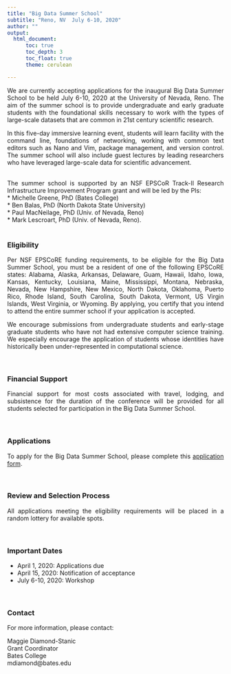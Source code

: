 ---
title: "Big Data Summer School"
subtitle: "Reno, NV  July 6-10, 2020"
author: ""
output: 
  html_document:
      toc: true
      toc_depth: 3
      toc_float: true
      theme: cerulean

---

<div style="text-align: justify">
We are currently accepting applications for the inaugural Big Data Summer School to be held  July 6-10, 2020 at the University of Nevada, Reno. The aim of the summer school is to provide undergraduate and early graduate students with the foundational skills necessary to work with the types of large-scale datasets that are common in 21st century scientific research. 

In this five-day immersive learning event, students will learn facility with the command line, foundations of networking, working with common text editors such as Nano and Vim, package management, and version control. The summer school will also include guest lectures by leading researchers who have leveraged large-scale data for scientific advancement.  
\

The summer school is supported by an NSF EPSCoR Track-II Research Infrastructure Improvement Program grant and will be led by the PIs:   
* Michelle Greene, PhD (Bates College)  
* Ben Balas, PhD (North Dakota State University)  
* Paul MacNeilage, PhD (Univ. of Nevada, Reno)  
* Mark Lescroart, PhD (Univ. of Nevada, Reno). 
\
\

### Eligibility  
Per NSF EPSCoRE funding requirements, to be eligible for the Big Data Summer School, you must be a resident of one of the following EPSCoRE states: Alabama, Alaska, Arkansas, Delaware, Guam, Hawaii, Idaho, Iowa, Kansas, Kentucky, Louisiana, Maine, Mississippi, Montana, Nebraska, Nevada, New Hampshire, New Mexico, North Dakota, Oklahoma, Puerto Rico, Rhode Island, South Carolina, South Dakota, Vermont, US Virgin Islands, West Virginia, or Wyoming. By applying, you certify that you intend to attend the entire summer school if your application is accepted.

We encourage submissions from undergraduate students and early-stage graduate students who have not had extensive computer science training. We especially encourage the application of students whose identities have historically been under-represented in computational science.  
\
\

### Financial Support  
Financial support for most costs associated with travel, lodging, and subsistence for the duration of the conference will be provided for all students selected for participation in the Big Data Summer School.  
\
\

### Applications  
To apply for the Big Data Summer School, please complete this [application form](https://docs.google.com/forms/d/e/1FAIpQLSdBWa9--esGaGVGH20jkqpWrzqiYLBGxz44TLAEvhZLLmHYSw/viewform?usp=sf_link).  
\
\

### Review and Selection Process  
All applications meeting the eligibility requirements will be placed in a random lottery for available spots.  
\
\

### Important Dates  
* April 1, 2020: Applications due  
* April 15, 2020: Notification of acceptance  
* July 6-10, 2020: Workshop  
\
\

### Contact  
For more information, please contact:

Maggie Diamond-Stanic  
Grant Coordinator  
Bates College  
mdiamond@bates.edu
</div>


